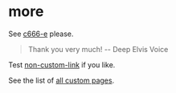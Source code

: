 # more

See [c666-e](/custom/c666-e) please.

> Thank you very much! -- Deep Elvis Voice

Test [non-custom-link](/custom/non-custom-link) if you like.

See the list of [all custom pages](/custom/all).
